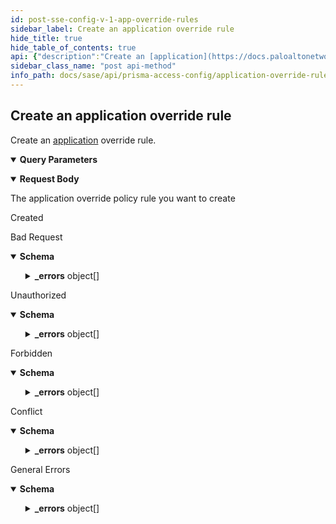 ```yaml
---
id: post-sse-config-v-1-app-override-rules
sidebar_label: Create an application override rule
hide_title: true
hide_table_of_contents: true
api: {"description":"Create an [application](https://docs.paloaltonetworks.com/network-security/security-policy/objects/applications) override rule.\n","operationId":"post-sse-config-v1-app-override-rules","parameters":[{"description":"The position of a security rule\n","in":"query","name":"position","required":true,"schema":{"default":"pre","enum":["pre","post"],"type":"string"}},{"description":"The folder on which you want to perform this operation.\n","in":"query","name":"folder","required":true,"schema":{"enum":["Shared","Mobile Users","Remote Networks","Service Connections","Mobile Users Container","Mobile Users Explicit Proxy"],"type":"string"}}],"requestBody":{"content":{"application/json":{"schema":{"properties":{"application":{"type":"string"},"description":{"maxLength":1024,"type":"string"},"destination":{"default":["any"],"items":{"type":"string"},"type":"array"},"disabled":{"default":false,"type":"boolean"},"from":{"default":["any"],"items":{"type":"string"},"type":"array"},"group_tag":{"type":"string"},"id":{"description":"uuid of the resource","example":"abcd-1234","readOnly":true,"type":"string"},"name":{"maxLength":63,"type":"string"},"negate_destination":{"default":false,"type":"boolean"},"negate_source":{"default":false,"type":"boolean"},"port":{"maximum":65535,"minimum":0,"type":"integer"},"protocol":{"enum":["tcp","udp"],"type":"string"},"source":{"default":["any"],"items":{"type":"string"},"type":"array"},"tag":{"items":{"type":"string"},"type":"array"},"to":{"default":["any"],"items":{"type":"string"},"type":"array"}},"required":["name","application","port","protocol","destination","from","source","to"],"type":"object"}}},"description":"The application override policy rule you want to create"},"responses":{"200":{"description":"Created"},"400":{"content":{"application/json":{"examples":{"input_format_mismatch":{"summary":"Input Format Mismatch","value":{"_errors":[{"code":"E003","details":{},"message":"Input Format Mismatch: input-format=json"}],"_request_id":"abcd-1234"}},"invalid_object":{"summary":"Invalid Object","value":{"_errors":[{"code":"E003","details":{},"message":"Invalid Object"}],"_request_id":"abcd-1234"}},"invalid_query_parameter":{"summary":"Invalid Query Parameter","value":{"_errors":[{"code":"E003","details":{},"message":"Invalid Query Parameter: location=invalid"}],"_request_id":"abcd-1234"}},"missing_body":{"summary":"Missing Body","value":{"_errors":[{"code":"E003","details":{},"message":"Missing Body"}],"_request_id":"abcd-1234"}},"missing_query_parameter":{"summary":"Missing Query Parameter","value":{"_errors":[{"code":"E003","details":{},"message":"Missing Query Parameter: name"}],"_request_id":"abcd-1234"}},"output_format_mismatch":{"summary":"Output Format Mismatch","value":{"_errors":[{"code":"E003","details":{},"message":"Output Format Mismatch: output-format=json Accept=xml"}],"_request_id":"abcd-1234"}}},"schema":{"properties":{"_errors":{"items":{"properties":{"code":{"type":"string"},"details":{"type":"object"},"help":{"type":"string"},"message":{"type":"string"}},"title":"Cause Info","type":"object"},"type":"array"},"_request_id":{"type":"string"}},"type":"object"}}},"description":"Bad Request"},"401":{"content":{"application/json":{"examples":{"auth_not_authenticated":{"summary":"Not Authenticated","value":{"_errors":[{"code":"E016","details":{},"message":"Not Authenticated"}],"_request_id":"abcd-1234"}},"invalid_credential":{"summary":"Invalid Credential","value":{"_errors":[{"code":"E016","details":{},"message":"Invalid Credential"}],"_request_id":"abcd-1234"}},"key_expired":{"summary":"Key Expired","value":{"_errors":[{"code":"E016","details":{},"message":"Key Expired"}],"_request_id":"abcd-1234"}},"key_too_long":{"summary":"Key Too Long","value":{"_errors":[{"code":"E016","details":{},"message":"Key Too Long"}],"_request_id":"abcd-1234"}},"need_password_change":{"summary":"Need Password Change","value":{"_errors":[{"code":"E016","details":{},"message":"The password needs to be changed."}],"_request_id":"abcd-1234"}}},"schema":{"properties":{"_errors":{"items":{"properties":{"code":{"type":"string"},"details":{"type":"object"},"help":{"type":"string"},"message":{"type":"string"}},"title":"Cause Info","type":"object"},"type":"array"},"_request_id":{"type":"string"}},"type":"object"}}},"description":"Unauthorized"},"403":{"content":{"application/json":{"examples":{"auth_unauthorized":{"summary":"Unauthorized","value":{"_errors":[{"code":"E007","details":{},"message":"Unauthorized"}],"_request_id":"abcd-1234"}}},"schema":{"properties":{"_errors":{"items":{"properties":{"code":{"type":"string"},"details":{"type":"object"},"help":{"type":"string"},"message":{"type":"string"}},"title":"Cause Info","type":"object"},"type":"array"},"_request_id":{"type":"string"}},"type":"object"}}},"description":"Forbidden"},"409":{"content":{"application/json":{"examples":{"name_not_unique":{"summary":"Name Not Unique","value":{"_errors":[{"code":"E006","details":{},"message":"Name Not Unique"}],"_request_id":"abcd-1234"}},"object_not_unique":{"summary":"Object Not Unique","value":{"_errors":[{"code":"E016","details":{},"message":"Object Not Unique"}],"_request_id":"abcd-1234"}},"reference_not_zero":{"summary":"Reference Not Zero","value":{"_errors":[{"code":"E009","details":{},"message":"Reference Not Zero"}],"_request_id":"abcd-1234"}}},"schema":{"properties":{"_errors":{"items":{"properties":{"code":{"type":"string"},"details":{"type":"object"},"help":{"type":"string"},"message":{"type":"string"}},"title":"Cause Info","type":"object"},"type":"array"},"_request_id":{"type":"string"}},"type":"object"}}},"description":"Conflict"},"default":{"content":{"application/json":{"examples":{"action_not_supported":{"summary":"Action Not Supported","value":{"_errors":[{"code":"E012","details":{},"message":"Action Not Supported: move"}],"_request_id":"abcd-1234"}},"bad_xpath":{"summary":"Bad XPath","value":{"_errors":[{"code":"E013","details":{},"message":"Bad XPath"}],"_request_id":"abcd-1234"}},"invalid_command":{"summary":"Invalid Command","value":{"_errors":[{"code":"E003","details":{},"message":"Invalid Command"}],"_request_id":"abcd-1234"}},"malformed_command":{"summary":"Malformed Command","value":{"_errors":[{"code":"E003","details":{},"message":"Malformed Command"}],"_request_id":"abcd-1234"}},"method_not_allowed":{"summary":"Method Not Supported","value":{"_errors":[{"code":"E012","details":{},"message":"Method Not Supported"}],"_request_id":"abcd-1234"}},"session_timeout":{"summary":"Session Timeout","value":{"_errors":[{"code":4,"details":{},"message":"Session Timeout"}],"_request_id":"abcd-1234"}},"version_not_supported":{"summary":"Version Not Supported","value":{"_errors":[{"code":"E012","details":{},"message":"Version Not Supported"}],"_request_id":"abcd-1234"}}},"schema":{"properties":{"_errors":{"items":{"properties":{"code":{"type":"string"},"details":{"type":"object"},"help":{"type":"string"},"message":{"type":"string"}},"title":"Cause Info","type":"object"},"type":"array"},"_request_id":{"type":"string"}},"type":"object"}}},"description":"General Errors"}},"security":[{"Bearer":[]}],"tags":["ApplicationOverrideRules"],"method":"post","path":"/sse/config/v1/app-override-rules","servers":[{"url":"https://api.sase.paloaltonetworks.com"}],"securitySchemes":{"Bearer":{"scheme":"bearer","type":"http"}},"jsonRequestBodyExample":{"application":"string","description":"string","destination":["string"],"disabled":false,"from":["string"],"group_tag":"string","id":"abcd-1234","name":"string","negate_destination":false,"negate_source":false,"port":0,"protocol":"tcp","source":["string"],"tag":["string"],"to":["string"]},"info":{"contact":{},"description":"Manages application override rules.\n","title":"Application Override Rules","version":"1.0","x-logo":{"url":"pan-logo.png"}},"postman":{"name":"Create an application override rule","description":{"content":"Create an [application](https://docs.paloaltonetworks.com/network-security/security-policy/objects/applications) override rule.\n","type":"text/plain"},"url":{"path":["sse","config","v1","app-override-rules"],"host":["{{baseUrl}}"],"query":[{"disabled":false,"description":{"content":"(Required) The position of a security rule\n","type":"text/plain"},"key":"position","value":""},{"disabled":false,"description":{"content":"(Required) The folder on which you want to perform this operation.\n","type":"text/plain"},"key":"folder","value":""}],"variable":[]},"header":[{"key":"Content-Type","value":"application/json"},{"key":"Accept","value":"application/json"}],"method":"POST","body":{"mode":"raw","raw":"\"\"","options":{"raw":{"language":"json"}}},"auth":{"type":"bearer","bearer":[{"type":"any","value":"<Bearer Token>","key":"token"}]}}}
sidebar_class_name: "post api-method"
info_path: docs/sase/api/prisma-access-config/application-override-rules
---
```



## Create an application override rule



Create an [application](https://docs.paloaltonetworks.com/network-security/security-policy/objects/applications) override rule.


<details style={{"marginBottom":"1rem"}} data-collapsed={false} open={true}><summary style={{}}><strong>Query Parameters</strong></summary><div><ul><ParamsItem className={"paramsItem"} param={{"description":"The position of a security rule\n","in":"query","name":"position","required":true,"schema":{"default":"pre","enum":["pre","post"],"type":"string"}}}></ParamsItem><ParamsItem className={"paramsItem"} param={{"description":"The folder on which you want to perform this operation.\n","in":"query","name":"folder","required":true,"schema":{"enum":["Shared","Mobile Users","Remote Networks","Service Connections","Mobile Users Container","Mobile Users Explicit Proxy"],"type":"string"}}}></ParamsItem></ul></div></details><MimeTabs><TabItem label={"application/json"} value={"application/json-schema"}><details style={{}} data-collapsed={false} open={true}><summary style={{"textAlign":"left"}}><strong>Request Body</strong></summary><div style={{"textAlign":"left","marginLeft":"1rem"}}><div style={{"marginTop":"1rem","marginBottom":"1rem"}}>

The application override policy rule you want to create

</div></div><ul style={{"marginLeft":"1rem"}}><SchemaItem collapsible={false} name={"application"} required={true} schemaDescription={undefined} schemaName={"string"} qualifierMessage={undefined} defaultValue={undefined}></SchemaItem><SchemaItem collapsible={false} name={"description"} required={false} schemaDescription={undefined} schemaName={"string"} qualifierMessage={"**Possible values:** `<= 1024 characters`"} defaultValue={undefined}></SchemaItem><SchemaItem collapsible={false} name={"destination"} required={true} schemaDescription={undefined} schemaName={"string[]"} qualifierMessage={undefined} defaultValue={["any"]}></SchemaItem><SchemaItem collapsible={false} name={"disabled"} required={false} schemaDescription={undefined} schemaName={"boolean"} qualifierMessage={undefined} defaultValue={false}></SchemaItem><SchemaItem collapsible={false} name={"from"} required={true} schemaDescription={undefined} schemaName={"string[]"} qualifierMessage={undefined} defaultValue={["any"]}></SchemaItem><SchemaItem collapsible={false} name={"group_tag"} required={false} schemaDescription={undefined} schemaName={"string"} qualifierMessage={undefined} defaultValue={undefined}></SchemaItem><SchemaItem collapsible={false} name={"name"} required={true} schemaDescription={undefined} schemaName={"string"} qualifierMessage={"**Possible values:** `<= 63 characters`"} defaultValue={undefined}></SchemaItem><SchemaItem collapsible={false} name={"negate_destination"} required={false} schemaDescription={undefined} schemaName={"boolean"} qualifierMessage={undefined} defaultValue={false}></SchemaItem><SchemaItem collapsible={false} name={"negate_source"} required={false} schemaDescription={undefined} schemaName={"boolean"} qualifierMessage={undefined} defaultValue={false}></SchemaItem><SchemaItem collapsible={false} name={"port"} required={true} schemaDescription={undefined} schemaName={"integer"} qualifierMessage={"**Possible values:** `<= 65535`"} defaultValue={undefined}></SchemaItem><SchemaItem collapsible={false} name={"protocol"} required={true} schemaDescription={undefined} schemaName={"string"} qualifierMessage={"**Possible values:** [`tcp`, `udp`]"} defaultValue={undefined}></SchemaItem><SchemaItem collapsible={false} name={"source"} required={true} schemaDescription={undefined} schemaName={"string[]"} qualifierMessage={undefined} defaultValue={["any"]}></SchemaItem><SchemaItem collapsible={false} name={"tag"} required={false} schemaDescription={undefined} schemaName={"string[]"} qualifierMessage={undefined} defaultValue={undefined}></SchemaItem><SchemaItem collapsible={false} name={"to"} required={true} schemaDescription={undefined} schemaName={"string[]"} qualifierMessage={undefined} defaultValue={["any"]}></SchemaItem></ul></details></TabItem></MimeTabs><div><ApiTabs><TabItem label={"200"} value={"200"}><div>

Created

</div><div></div></TabItem><TabItem label={"400"} value={"400"}><div>

Bad Request

</div><div><MimeTabs groupId={"mime-type"}><TabItem label={"application/json"} value={"application/json"}><SchemaTabs groupId={"schema-tabs"}><TabItem label={"Schema"} value={"Schema"}><details style={{}} data-collapsed={false} open={true}><summary style={{"textAlign":"left"}}><strong>Schema</strong></summary><div style={{"textAlign":"left","marginLeft":"1rem"}}></div><ul style={{"marginLeft":"1rem"}}><SchemaItem collapsible={true} className={"schemaItem"}><details style={{}}><summary style={{}}><strong>_errors</strong><span style={{"opacity":"0.6"}}> object[]</span></summary><div style={{"marginLeft":"1rem"}}><SchemaItem collapsible={false} name={"code"} required={false} schemaDescription={undefined} schemaName={"string"} qualifierMessage={undefined} defaultValue={undefined}></SchemaItem><SchemaItem collapsible={false} name={"details"} required={false} schemaDescription={undefined} schemaName={"object"} qualifierMessage={undefined} defaultValue={undefined}></SchemaItem><SchemaItem collapsible={false} name={"help"} required={false} schemaDescription={undefined} schemaName={"string"} qualifierMessage={undefined} defaultValue={undefined}></SchemaItem><SchemaItem collapsible={false} name={"message"} required={false} schemaDescription={undefined} schemaName={"string"} qualifierMessage={undefined} defaultValue={undefined}></SchemaItem></div></details></SchemaItem><SchemaItem collapsible={false} name={"_request_id"} required={false} schemaDescription={undefined} schemaName={"string"} qualifierMessage={undefined} defaultValue={undefined}></SchemaItem></ul></details></TabItem><TabItem label={"Input_format_mismatch"} value={"Input_format_mismatch"}><ResponseSamples responseExample={"{\n  \"_errors\": [\n    {\n      \"code\": \"E003\",\n      \"details\": {},\n      \"message\": \"Input Format Mismatch: input-format=json\"\n    }\n  ],\n  \"_request_id\": \"abcd-1234\"\n}"}></ResponseSamples></TabItem><TabItem label={"Invalid_object"} value={"Invalid_object"}><ResponseSamples responseExample={"{\n  \"_errors\": [\n    {\n      \"code\": \"E003\",\n      \"details\": {},\n      \"message\": \"Invalid Object\"\n    }\n  ],\n  \"_request_id\": \"abcd-1234\"\n}"}></ResponseSamples></TabItem><TabItem label={"Invalid_query_parameter"} value={"Invalid_query_parameter"}><ResponseSamples responseExample={"{\n  \"_errors\": [\n    {\n      \"code\": \"E003\",\n      \"details\": {},\n      \"message\": \"Invalid Query Parameter: location=invalid\"\n    }\n  ],\n  \"_request_id\": \"abcd-1234\"\n}"}></ResponseSamples></TabItem><TabItem label={"Missing_body"} value={"Missing_body"}><ResponseSamples responseExample={"{\n  \"_errors\": [\n    {\n      \"code\": \"E003\",\n      \"details\": {},\n      \"message\": \"Missing Body\"\n    }\n  ],\n  \"_request_id\": \"abcd-1234\"\n}"}></ResponseSamples></TabItem><TabItem label={"Missing_query_parameter"} value={"Missing_query_parameter"}><ResponseSamples responseExample={"{\n  \"_errors\": [\n    {\n      \"code\": \"E003\",\n      \"details\": {},\n      \"message\": \"Missing Query Parameter: name\"\n    }\n  ],\n  \"_request_id\": \"abcd-1234\"\n}"}></ResponseSamples></TabItem><TabItem label={"Output_format_mismatch"} value={"Output_format_mismatch"}><ResponseSamples responseExample={"{\n  \"_errors\": [\n    {\n      \"code\": \"E003\",\n      \"details\": {},\n      \"message\": \"Output Format Mismatch: output-format=json Accept=xml\"\n    }\n  ],\n  \"_request_id\": \"abcd-1234\"\n}"}></ResponseSamples></TabItem></SchemaTabs></TabItem></MimeTabs></div></TabItem><TabItem label={"401"} value={"401"}><div>

Unauthorized

</div><div><MimeTabs groupId={"mime-type"}><TabItem label={"application/json"} value={"application/json"}><SchemaTabs groupId={"schema-tabs"}><TabItem label={"Schema"} value={"Schema"}><details style={{}} data-collapsed={false} open={true}><summary style={{"textAlign":"left"}}><strong>Schema</strong></summary><div style={{"textAlign":"left","marginLeft":"1rem"}}></div><ul style={{"marginLeft":"1rem"}}><SchemaItem collapsible={true} className={"schemaItem"}><details style={{}}><summary style={{}}><strong>_errors</strong><span style={{"opacity":"0.6"}}> object[]</span></summary><div style={{"marginLeft":"1rem"}}><SchemaItem collapsible={false} name={"code"} required={false} schemaDescription={undefined} schemaName={"string"} qualifierMessage={undefined} defaultValue={undefined}></SchemaItem><SchemaItem collapsible={false} name={"details"} required={false} schemaDescription={undefined} schemaName={"object"} qualifierMessage={undefined} defaultValue={undefined}></SchemaItem><SchemaItem collapsible={false} name={"help"} required={false} schemaDescription={undefined} schemaName={"string"} qualifierMessage={undefined} defaultValue={undefined}></SchemaItem><SchemaItem collapsible={false} name={"message"} required={false} schemaDescription={undefined} schemaName={"string"} qualifierMessage={undefined} defaultValue={undefined}></SchemaItem></div></details></SchemaItem><SchemaItem collapsible={false} name={"_request_id"} required={false} schemaDescription={undefined} schemaName={"string"} qualifierMessage={undefined} defaultValue={undefined}></SchemaItem></ul></details></TabItem><TabItem label={"Auth_not_authenticated"} value={"Auth_not_authenticated"}><ResponseSamples responseExample={"{\n  \"_errors\": [\n    {\n      \"code\": \"E016\",\n      \"details\": {},\n      \"message\": \"Not Authenticated\"\n    }\n  ],\n  \"_request_id\": \"abcd-1234\"\n}"}></ResponseSamples></TabItem><TabItem label={"Invalid_credential"} value={"Invalid_credential"}><ResponseSamples responseExample={"{\n  \"_errors\": [\n    {\n      \"code\": \"E016\",\n      \"details\": {},\n      \"message\": \"Invalid Credential\"\n    }\n  ],\n  \"_request_id\": \"abcd-1234\"\n}"}></ResponseSamples></TabItem><TabItem label={"Key_expired"} value={"Key_expired"}><ResponseSamples responseExample={"{\n  \"_errors\": [\n    {\n      \"code\": \"E016\",\n      \"details\": {},\n      \"message\": \"Key Expired\"\n    }\n  ],\n  \"_request_id\": \"abcd-1234\"\n}"}></ResponseSamples></TabItem><TabItem label={"Key_too_long"} value={"Key_too_long"}><ResponseSamples responseExample={"{\n  \"_errors\": [\n    {\n      \"code\": \"E016\",\n      \"details\": {},\n      \"message\": \"Key Too Long\"\n    }\n  ],\n  \"_request_id\": \"abcd-1234\"\n}"}></ResponseSamples></TabItem><TabItem label={"Need_password_change"} value={"Need_password_change"}><ResponseSamples responseExample={"{\n  \"_errors\": [\n    {\n      \"code\": \"E016\",\n      \"details\": {},\n      \"message\": \"The password needs to be changed.\"\n    }\n  ],\n  \"_request_id\": \"abcd-1234\"\n}"}></ResponseSamples></TabItem></SchemaTabs></TabItem></MimeTabs></div></TabItem><TabItem label={"403"} value={"403"}><div>

Forbidden

</div><div><MimeTabs groupId={"mime-type"}><TabItem label={"application/json"} value={"application/json"}><SchemaTabs groupId={"schema-tabs"}><TabItem label={"Schema"} value={"Schema"}><details style={{}} data-collapsed={false} open={true}><summary style={{"textAlign":"left"}}><strong>Schema</strong></summary><div style={{"textAlign":"left","marginLeft":"1rem"}}></div><ul style={{"marginLeft":"1rem"}}><SchemaItem collapsible={true} className={"schemaItem"}><details style={{}}><summary style={{}}><strong>_errors</strong><span style={{"opacity":"0.6"}}> object[]</span></summary><div style={{"marginLeft":"1rem"}}><SchemaItem collapsible={false} name={"code"} required={false} schemaDescription={undefined} schemaName={"string"} qualifierMessage={undefined} defaultValue={undefined}></SchemaItem><SchemaItem collapsible={false} name={"details"} required={false} schemaDescription={undefined} schemaName={"object"} qualifierMessage={undefined} defaultValue={undefined}></SchemaItem><SchemaItem collapsible={false} name={"help"} required={false} schemaDescription={undefined} schemaName={"string"} qualifierMessage={undefined} defaultValue={undefined}></SchemaItem><SchemaItem collapsible={false} name={"message"} required={false} schemaDescription={undefined} schemaName={"string"} qualifierMessage={undefined} defaultValue={undefined}></SchemaItem></div></details></SchemaItem><SchemaItem collapsible={false} name={"_request_id"} required={false} schemaDescription={undefined} schemaName={"string"} qualifierMessage={undefined} defaultValue={undefined}></SchemaItem></ul></details></TabItem><TabItem label={"Auth_unauthorized"} value={"Auth_unauthorized"}><ResponseSamples responseExample={"{\n  \"_errors\": [\n    {\n      \"code\": \"E007\",\n      \"details\": {},\n      \"message\": \"Unauthorized\"\n    }\n  ],\n  \"_request_id\": \"abcd-1234\"\n}"}></ResponseSamples></TabItem></SchemaTabs></TabItem></MimeTabs></div></TabItem><TabItem label={"409"} value={"409"}><div>

Conflict

</div><div><MimeTabs groupId={"mime-type"}><TabItem label={"application/json"} value={"application/json"}><SchemaTabs groupId={"schema-tabs"}><TabItem label={"Schema"} value={"Schema"}><details style={{}} data-collapsed={false} open={true}><summary style={{"textAlign":"left"}}><strong>Schema</strong></summary><div style={{"textAlign":"left","marginLeft":"1rem"}}></div><ul style={{"marginLeft":"1rem"}}><SchemaItem collapsible={true} className={"schemaItem"}><details style={{}}><summary style={{}}><strong>_errors</strong><span style={{"opacity":"0.6"}}> object[]</span></summary><div style={{"marginLeft":"1rem"}}><SchemaItem collapsible={false} name={"code"} required={false} schemaDescription={undefined} schemaName={"string"} qualifierMessage={undefined} defaultValue={undefined}></SchemaItem><SchemaItem collapsible={false} name={"details"} required={false} schemaDescription={undefined} schemaName={"object"} qualifierMessage={undefined} defaultValue={undefined}></SchemaItem><SchemaItem collapsible={false} name={"help"} required={false} schemaDescription={undefined} schemaName={"string"} qualifierMessage={undefined} defaultValue={undefined}></SchemaItem><SchemaItem collapsible={false} name={"message"} required={false} schemaDescription={undefined} schemaName={"string"} qualifierMessage={undefined} defaultValue={undefined}></SchemaItem></div></details></SchemaItem><SchemaItem collapsible={false} name={"_request_id"} required={false} schemaDescription={undefined} schemaName={"string"} qualifierMessage={undefined} defaultValue={undefined}></SchemaItem></ul></details></TabItem><TabItem label={"Name_not_unique"} value={"Name_not_unique"}><ResponseSamples responseExample={"{\n  \"_errors\": [\n    {\n      \"code\": \"E006\",\n      \"details\": {},\n      \"message\": \"Name Not Unique\"\n    }\n  ],\n  \"_request_id\": \"abcd-1234\"\n}"}></ResponseSamples></TabItem><TabItem label={"Object_not_unique"} value={"Object_not_unique"}><ResponseSamples responseExample={"{\n  \"_errors\": [\n    {\n      \"code\": \"E016\",\n      \"details\": {},\n      \"message\": \"Object Not Unique\"\n    }\n  ],\n  \"_request_id\": \"abcd-1234\"\n}"}></ResponseSamples></TabItem><TabItem label={"Reference_not_zero"} value={"Reference_not_zero"}><ResponseSamples responseExample={"{\n  \"_errors\": [\n    {\n      \"code\": \"E009\",\n      \"details\": {},\n      \"message\": \"Reference Not Zero\"\n    }\n  ],\n  \"_request_id\": \"abcd-1234\"\n}"}></ResponseSamples></TabItem></SchemaTabs></TabItem></MimeTabs></div></TabItem><TabItem label={"default"} value={"default"}><div>

General Errors

</div><div><MimeTabs groupId={"mime-type"}><TabItem label={"application/json"} value={"application/json"}><SchemaTabs groupId={"schema-tabs"}><TabItem label={"Schema"} value={"Schema"}><details style={{}} data-collapsed={false} open={true}><summary style={{"textAlign":"left"}}><strong>Schema</strong></summary><div style={{"textAlign":"left","marginLeft":"1rem"}}></div><ul style={{"marginLeft":"1rem"}}><SchemaItem collapsible={true} className={"schemaItem"}><details style={{}}><summary style={{}}><strong>_errors</strong><span style={{"opacity":"0.6"}}> object[]</span></summary><div style={{"marginLeft":"1rem"}}><SchemaItem collapsible={false} name={"code"} required={false} schemaDescription={undefined} schemaName={"string"} qualifierMessage={undefined} defaultValue={undefined}></SchemaItem><SchemaItem collapsible={false} name={"details"} required={false} schemaDescription={undefined} schemaName={"object"} qualifierMessage={undefined} defaultValue={undefined}></SchemaItem><SchemaItem collapsible={false} name={"help"} required={false} schemaDescription={undefined} schemaName={"string"} qualifierMessage={undefined} defaultValue={undefined}></SchemaItem><SchemaItem collapsible={false} name={"message"} required={false} schemaDescription={undefined} schemaName={"string"} qualifierMessage={undefined} defaultValue={undefined}></SchemaItem></div></details></SchemaItem><SchemaItem collapsible={false} name={"_request_id"} required={false} schemaDescription={undefined} schemaName={"string"} qualifierMessage={undefined} defaultValue={undefined}></SchemaItem></ul></details></TabItem><TabItem label={"Action_not_supported"} value={"Action_not_supported"}><ResponseSamples responseExample={"{\n  \"_errors\": [\n    {\n      \"code\": \"E012\",\n      \"details\": {},\n      \"message\": \"Action Not Supported: move\"\n    }\n  ],\n  \"_request_id\": \"abcd-1234\"\n}"}></ResponseSamples></TabItem><TabItem label={"Bad_xpath"} value={"Bad_xpath"}><ResponseSamples responseExample={"{\n  \"_errors\": [\n    {\n      \"code\": \"E013\",\n      \"details\": {},\n      \"message\": \"Bad XPath\"\n    }\n  ],\n  \"_request_id\": \"abcd-1234\"\n}"}></ResponseSamples></TabItem><TabItem label={"Invalid_command"} value={"Invalid_command"}><ResponseSamples responseExample={"{\n  \"_errors\": [\n    {\n      \"code\": \"E003\",\n      \"details\": {},\n      \"message\": \"Invalid Command\"\n    }\n  ],\n  \"_request_id\": \"abcd-1234\"\n}"}></ResponseSamples></TabItem><TabItem label={"Malformed_command"} value={"Malformed_command"}><ResponseSamples responseExample={"{\n  \"_errors\": [\n    {\n      \"code\": \"E003\",\n      \"details\": {},\n      \"message\": \"Malformed Command\"\n    }\n  ],\n  \"_request_id\": \"abcd-1234\"\n}"}></ResponseSamples></TabItem><TabItem label={"Method_not_allowed"} value={"Method_not_allowed"}><ResponseSamples responseExample={"{\n  \"_errors\": [\n    {\n      \"code\": \"E012\",\n      \"details\": {},\n      \"message\": \"Method Not Supported\"\n    }\n  ],\n  \"_request_id\": \"abcd-1234\"\n}"}></ResponseSamples></TabItem><TabItem label={"Session_timeout"} value={"Session_timeout"}><ResponseSamples responseExample={"{\n  \"_errors\": [\n    {\n      \"code\": 4,\n      \"details\": {},\n      \"message\": \"Session Timeout\"\n    }\n  ],\n  \"_request_id\": \"abcd-1234\"\n}"}></ResponseSamples></TabItem><TabItem label={"Version_not_supported"} value={"Version_not_supported"}><ResponseSamples responseExample={"{\n  \"_errors\": [\n    {\n      \"code\": \"E012\",\n      \"details\": {},\n      \"message\": \"Version Not Supported\"\n    }\n  ],\n  \"_request_id\": \"abcd-1234\"\n}"}></ResponseSamples></TabItem></SchemaTabs></TabItem></MimeTabs></div></TabItem></ApiTabs></div>
      